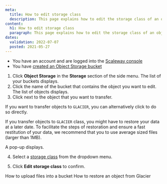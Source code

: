 ```yaml
---
meta:
  title: How to edit storage class
  description: This page explains how to edit the storage class of an object.
content:
  h1: How to edit storage class
  paragraph: This page explains how to edit the storage class of an object.
dates:
  validation: 2022-07-07
  posted: 2021-05-27
---
```


<Message type="requirement">

  - You have an account and are logged into the [Scaleway console](https://console.scaleway.com)  
  - You have [created an Object Storage bucket](/storage/object/how-to/create-a-bucket/)

</Message>

1. Click **Object Storage** in the **Storage** section of the side menu. The list of your buckets displays.
2. Click the name of the bucket that contains the object you want to edit. The list of objects displays.
3. Click <Icon name="more" /> next to the object that you want to transfer.

  <Message type="note">

   If you want to transfer objects to `GLACIER`, you can alternatively click <Icon name="glacier" /> to do so directly.

  </Message>

  <Message type="important">

   If you transfer objects to `GLACIER` class, you might have to restore your data at a later date. To facilitate the steps of restoration and ensure a fast restitution of your data, we recommend that you to use average sized files (larger than 1MB).

  </Message>

  A pop-up displays. 

4. Select a [storage class](/storage/object/concepts#storage-class) from the dropdown menu. 

5. Click **Edit storage class** to confirm. 

<Navigation title="See Also">
  <PreviousButton to="/storage/object/how-to/upload-files-into-a-bucket/">How to upload files into a bucket</PreviousButton>
  <NextButton to="/storage/object/how-to/restore-an-object-from-glacier/">How to restore an object from Glacier</NextButton>
</Navigation>
